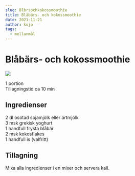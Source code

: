 ```yaml
---
slug: Blbrsochkokossmoothie
title: Blåbärs- och kokossmoothie
date: 2021-11-21
author: kojo
tags:
  - mellanmål
---
```


# Blåbärs- och kokossmoothie

![](../images/5a920f23-3bc7-4570-aaa8-136923cd7ff7.jpeg)



1 portion<br/>
Tillagningstid ca 10 min

 ## Ingredienser

2 dl osötad sojamjölk eller ärtmjölk <br/>
3 msk grekisk yoghurt<br/>
1 handfull frysta blåbär <br/>
2 msk kokosflakes <br/>
1 handfull is (valfritt) 

 ## Tillagning

Mixa alla ingredienser i en mixer och servera kall.
